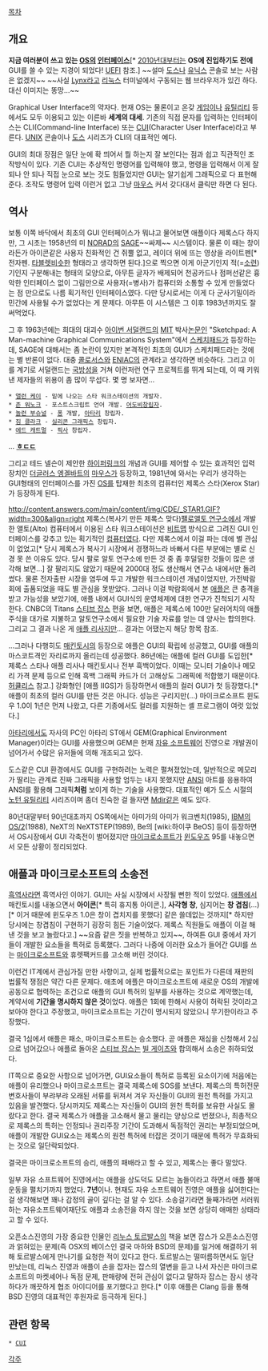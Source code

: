 [[목차]]

== 개요 ==
'''지금 여러분이 쓰고 있는 [[OS]]의 [[인터페이스]]'''[* [[2010년대]]부터는 '''OS에 진입하기도 전에''' GUI를 쓸 수 있는 지경이 되었다! [[UEFI]] 참조.]
~~설마 [[도스]]나 [[유닉스]] 콘솔로 보는 사람은 없겠지~~ ~~사실 [[Lynx]]라고 [[리눅스]] 터미널에서 구동되는 웹 브라우저가 있긴 하다. 대신 이미지는 똥망...~~

Graphical User Interface의 약자다. 현재 OS는 물론이고 온갖 [[게임]]이나 [[유틸리티]] 등에서도 모두 이용되고 있는 이른바 '''세계의 대세'''. 기존의 직접 문자를 입력하는 인터페이스는 CLI(Command-line Interface) 또는 [[CUI]](Character User Interface)라고 부른다. [[UNIX]] 콘솔이나 [[도스]] 시리즈가 CLI의 대표적인 예다.

GUI의 최대 장점은 일단 눈에 확 띄어서 뭘 하는지 잘 보인다는 점과 쉽고 직관적인 조작방식이 있다. 기존 CUI는 추상적인 명령어를 입력해야 했고, 명령을 입력해서 이게 잘 되나 안 되나 직접 눈으로 보는 것도 힘들었지만 GUI는 알기쉽게 그래픽으로 다 표현해준다. 조작도 명령어 입력 이런거 없고 그냥 [[마우스]] 커서 갖다대서 클릭만 하면 다 된다.

== 역사 ==
보통 이쪽 바닥에서 최초의 GUI 인터페이스가 뭐냐고 물어보면 애플이다 제록스다 하지만, 그 시초는 1958년의 미 [[NORAD]]의 [[SAGE]]~~싸제~~ 시스템이다. 물론 이 때는 창이라든가 아이콘같은 사용자 친화적인 건 쥐뿔 없고, 레이더 위에 뜨는 영상을 라이트펜[* 전자펜. [[타블렛]]비슷한 형태라고 생각하면 된다.]으로 찍으면 이게 아군기인지 적(=[[소련]])기인지 구분해내는 형태의 모양으로, 아무튼 글자가 배제되어 천공카드나 점퍼선같은 흉악한 인터페이스 없이 그림만으로 사용자(=병사)가 컴퓨터와 소통할 수 있게 만들었다는 점 만으로도 나름 획기적인 인터페이스였다. 다만 당시로서는 이게 다 군사기밀이라 민간에 사용될 수가 없었다는 게 문제다. 아무튼 이 시스템은 그 이후 1983년까지도 잘 써먹었다.

그 후 1963년에는 희대의 대괴수 [[아이번 서덜랜드]]의 [[MIT]] 박사[[논문]]인 "Sketchpad: A Man-machine Graphical Communications System"에서 [[스케치패드]]가 등장하는데, SAGE에 대해서는 좀 논란이 있지만 본격적인 최초의 GUI가 스케치패드라는 것에는 별 반론이 없다. 대충 [[콜로서스]]와 [[ENIAC]]의 관계라고 생각하면 비슷하다.  그리고 이를 계기로 서덜랜드는 [[국방성]]을 거쳐 이런저런 연구 프로젝트를 뛰게 되는데, 이 때 키워낸 제자들의 위용이 좀 많이 무섭다. 몇 명 보자면...

 * [[앨런 케이]] - 밑에 나오는 스타 워크스테이션의 개발자.
 * [[존 워노크]] - 포스트스크립트 언어 개발. [[어도비]]창립자.
 * [[놀런 부슈널]] - [[퐁]] 개발, [[아타리]] 창립자.
 * [[짐 클라크]] - [[실리콘 그래픽스]] 창립자.
 * [[에드 캐트멀]] - [[픽사]] 창립자.

... '''[[ㅎㄷㄷ]]'''

그리고 테드 넬슨이 제안한 [[하이퍼링크]]의 개념과 GUI를 제어할 수 있는 효과적인 입력장치인 [[더글러스 엥겔바트]]의 [[마우스]]가 등장하고, 1981년에 와서는 우리가 생각하는 GUI형태의 인터페이스를 가진 [[OS]]를 탑재한 최초의 컴퓨터인 제록스 스타(Xerox Star)가 등장하게 된다.

http://content.answers.com/main/content/img/CDE/_STAR1.GIF?width=300&align=right 제록스(복사기 만든 제록스 맞다)[[PARC|팰로앨토 연구소]]에서 개발한 앨토(Alto) 컴퓨터에서 이용된 스타 워크스테이션은 [[비트맵]] 방식으로 그려진 GUI 인터페이스를 갖추고 있는 획기적인 [[컴퓨터]]였다. 다만 제록스에서 이걸 파는 데에 별 관심이 없었고[* 당시 제록스가 복사기 시장에서 경쟁하느라 바빠서 다른 부분에는 별로 신경 못 쓴 이유도 있다. 당시 팔로 알토 연구소에 만든 것 중 좀 후덜덜한 것들이 많은 생각해 보면...] 잘 팔리지도 않았기 때문에 2000대 정도 생산해서 연구소 내에서만 돌려 썼다. 물론 전자출판 시장을 염두에 두고 개발한 워크스테이션 개념이었지만, 가전박람회에 출품되었을 때도 별 관심을 못받았다. 그러나 이걸 박람회에서 본 [[애플]]은 큰 충격을 받고 가능성을 보았기에, 애플 내에서 GUI식의 운영체제에 대한 연구가 진척되기 시작한다. CNBC의 Titans [[스티브 잡스]] 편을 보면, 애플은 제록스에 100만 달러어치의 애플 주식을 대가로 지불하고 알토연구소에서 필요한 기술 자료를 얻는 데 양사는 합의한다. 그리고 그 결과 나온 게 [[애플 리사]]지만... 결과는 어땠는지 해당 항목 참조.

...그러나 다행히도 [[매킨토시]]의 등장으로 애플은 GUI의 확립에 성공했고, GUI를 애플의 마스코트격인 자리로까지 올리는데 성공했다. 86년에는 애플에 컬러 GUI를 도입한[* 제록스 스타나 애플 리사나 매킨토시나 전부 흑백이었다. 이때는 모니터 기술이나 메모리 가격 문제 등으로 인해 흑백 그래픽 카드가 더 고해상도 그래픽에 적합했기 때문이다. [[허큘리스]] 참고.] 강화형인 [애플 IIGS]가 등장하면서 애플의 컬러 GUI가 첫 등장했다.[* 애플이 최초의 컬러 GUI를 만든 것은 아니다. 성능은 구리지만(...) 마이크로소프트 윈도우 1.0이 1년은 먼저 나왔고, 다른 기종에서도 컬러를 지원하는 셸 프로그램이 여럿 있었다.]

[[아타리]]에서도 자사의 PC인 아타리 ST에서 GEM(Graphical Environment Manager)이라는 GUI를 사용했으며 GEM은 현재 [[자유 소프트웨어]] 진영으로 개발권이 넘어가서 수많은 유저들에 의해 개조되고 있다.

도스같은 CUI 환경에서도 GUI를 구현하려는 노력은 펼쳐졌었는데, 일반적으로 메모리가 딸리는 관계로 진짜 그래픽을 사용할 엄두는 내지 못했지만 [[ANSI]] 아트를 응용하여 ANSI를 활용해 그래픽'''처럼''' 보이게 하는 기술을 사용했다. 대표적인 예가 도스 시절의 [[노턴 유틸리티]] 시리즈이며 좀더 친숙한 걸 들자면 [[Mdir]]같은 예도 있다.

80년대말부터 90년대초까지 OS쪽에서는 아미가의 아미가 워크벤치(1985), [[IBM]]의 [[OS/2]](1988), NeXT의 NeXTSTEP(1989), Be의 [wiki:하이쿠 BeOS] 등이 등장하면서 OS시장에서 GUI 각축전이 벌어졌지만 [[마이크로소프트]]가 [[윈도우즈]] 95를 내놓으면서 모든 상황이 정리되었다.

== 애플과 마이크로소프트의 소송전 ==
[[흑역사]]라면 흑역사인 이야기. GUI는 사실 시장에서 사장될 뻔한 적이 있었다. [[애플]]에서 매킨토시를 내놓으면서 '''아이콘'''[* 특히 휴지통 아이콘.], '''사각형 창''', 심지어는 '''창 겹침'''(...)[* 이거 때문에 윈도우즈 1.0은 창이 겹치지를 못했다] 같은 쓸데없는 것까지[* 하지만 당시에는 창겹침이 구현하기 굉장히 힘든 기술이었다. 제록스 직원들도 애플이 이걸 해낸 것을 보고 놀랐다고.] ~~요즘 같은 짓을 반복하고 있지~~, 하여튼 GUI 중에서 자기들이 개발한 요소들을 특허로 등록했다. 그러다 나중에 이러한 요소가 들어간 GUI를 쓰는 [[마이크로소프트]]와 휴렛팩커드를 고소해 버린 것이다. 

이런건 IT계에서 관심가질 만한 사항이고, 실제 법률적으로는 포인트가 다른데 재판의 법률적 쟁점은 약간 다른 문제다. 애초에 애플은 마이크로소프트에 새로운 OS의 개발에 공동으로 협력하는 조건으로 애플의 GUI 특허의 일부를 사용하는 것으로 계약했는데, 계약서에 '''기간을 명시하지 않은 것'''이었다. 애플은 1회에 한해서 사용이 허락된 것이라고 보아야 한다고 주장했고, 마이크로소프트는 기간이 명시되지 않았으니 무기한이라고 주장했다.

결국 1심에서 애플은 패소, 마이크로소프트는 승소했다. 곧 애플은 재심을 신청해서 2심으로 넘어갔으나 애플로 돌아온 [[스티브 잡스]]는 [[빌 게이츠]]와 합의해서 소송은 취하되었다.

IT쪽으로 중요한 사항으로 넘어가면, GUI요소들이 특허로 등록된 요소이기에 처음에는 애플이 유리했으나 마이크로소프트는 결국 제록스에 SOS를 보낸다. 제록스의 특허전문 변호사들이 부랴부랴 오래된 서류를 뒤져서 겨우 자신들이 GUI의 원천 특허를 가지고 있음을 발견했다. 당시까지도 제록스는 자신들이 GUI의 원천 특허를 보유한 사실도 몰랐다고 한다. 결국 제록스가 애플을 고소해서 물고 물리는 양상으로 번졌으나, 최총적으로 제록스의 특허는 인정되나 권리주장 기간이 도과해서 독점적인 권리는 부정되었으며, 애플이 개발한 GUI요소는 제록스의 원천 특허에 터잡은 것이기 때문에 특허가 무효화되는 것으로 일단락되었다.

결국은 마이크로소프트의 승리, 애플의 패배라고 할 수 있고, 제록스는 좋다 말았다.

일부 자유 소프트웨어 진영에서는 애플을 상도덕도 모르는 놈들이라고 하면서 애플 불매운동을 펼치기까지 했었다. '''7년'''이나. 현재도 자유 소프트웨어 진영은 애플을 싫어한다는 걸 생각해보면 꽤나 감정의 골이 깊다는 걸 알 수 있다. 소송걸기라면 둘째가라면 서러워하는 자유소프트웨어재단도 애플과 소송전을 하지 않는 것을 보면 상당히 애매한 상태라고 할 수 있다. 

오픈소스진영의 가장 중요한 인물인 [[리누스 토르발스]]의 책을 보면 잡스가 오픈소스진영과 얽혀있는 문제(즉 OSX의 베이스인 결국 마하와 BSD의 문제)를 일거에 해결하기 위해 토르발스에게 만나기를 요청한 적이 있다고 한다. 토르발스는 떨떠름하면서도 일단 만났는데, 리눅스 진영과 애플이 손을 잡자는 잡스의 열변을 듣고 나서 자신은 마이크로소프트의 마켓셰어나 독점 문제, 판매량에 전혀 관심이 없다고 말하자 잡스는 잠시 생각하다가 깨끗하게 협조 아이디어를 포기했다고 한다.[* 이후 애플은 Clang 등을 통해 BSD 진영의 대표적인 후원자로 등극하게 된다.]

== 관련 항목 ==
 * [[CUI]]

[[각주]]
